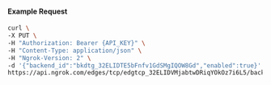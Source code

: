 #### Example Request

```bash
curl \
-X PUT \
-H "Authorization: Bearer {API_KEY}" \
-H "Content-Type: application/json" \
-H "Ngrok-Version: 2" \
-d '{"backend_id":"bkdtg_32ELIDTE5bFnfv1GdSMgIQOW8Gd","enabled":true}' \
https://api.ngrok.com/edges/tcp/edgtcp_32ELIDVMjabtwDRiqYOkOz7i6L5/backend
```
